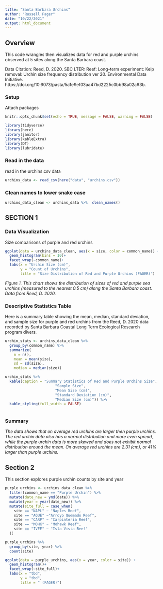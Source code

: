 ```yaml
---
title: "Santa Barbara Urchins"
author: "Russell Fager"
date: "10/22/2021"
output: html_document
---
```


## Overview

This code wrangles then visualizes data for red and purple urchins observed at 5 sites along the Santa Barbara coast.

Data Citation: Reed, D. 2020. SBC LTER: Reef: Long-term experiment: Kelp removal: Urchin size frequency distribution ver 20. Environmental Data Initiative. https://doi.org/10.6073/pasta/5a1e9ef03aa47bd2225c0bb98a02a63b. 


### Setup

Attach packages

```r
knitr::opts_chunk$set(echo = TRUE, message = FALSE, warning = FALSE)

library(tidyverse)
library(here)
library(janitor)
library(kableExtra)
library(DT)
library(lubridate)

```
### Read in the data

read in the urchins.csv data

```r
urchins_data <- read_csv(here("data", "urchins.csv"))
```
### Clean names to lower snake case

```r
urchins_data_clean <- urchins_data %>%  clean_names()
```

## SECTION 1

### Data Visualization

Size comparisons of purple and red urchins

```r
ggplot(data = urchins_data_clean, aes(x = size, color = common_name)) +
  geom_histogram(bins = 10)+
  facet_wrap(~common_name)+
  labs(x = "Urchin Size (cm)", 
       y = "Count of Urchins",
       title = "Size Distribution of Red and Purple Urchins (FAGER)")
```

*Figure 1. This chart shows the distribution of sizes of red and purple sea urchins (measured to the nearest 0.5 cm) along the Santa Barbara coast. Data from Reed, D. 2020.*

### Descriptive Statistics Table

Here is a summary table showing the mean, median, standard deviation, and sample size for purple and red urchins from the Reed, D. 2020 data recorded by Santa Barbara Coastal Long Term Ecological Research program divers.

```r
urchin_stats <- urchins_data_clean %>% 
  group_by(common_name) %>% 
  summarize(
    n = n(),
    mean = mean(size),
    sd = sd(size),
    median = median(size))
```


```r
urchin_stats %>% 
  kable(caption = "Summary Statistics of Red and Purple Urchins Size", digits = 2, col.names = c("species",
                       "Sample Size",
                       "Mean Size (cm)",
                       "Standard Deviation (cm)",
                       "Median Size (cm)")) %>% 
  kable_styling(full_width = FALSE)
    
```
### Summary

*The data shows that on average red urchins are larger then purple urchins. The red urchin data also has a normal distribution and more even spread, while the purple urchin data is more skewed and does not exhibit normal distribution around the mean. On average red urchins are 2.31 (cm), or 41% larger than purple urchins.*

## Section 2

This section explores purple urchin counts by site and year

```r
purple_urchins <- urchins_data_clean %>% 
  filter(common_name == "Purple Urchin") %>% 
  mutate(date_new = ymd(date)) %>% 
  mutate(year = year(date_new)) %>% 
  mutate(site_full = case_when(
    site == "NAPL" ~ "Naples Reef", 
    site == "AQUE" ~"Arroyo Quemado Reef",
    site == "CARP" ~ "Carpinteria Reef",
    site == "MOHK" ~ "Mohawk Reef",
    site == "IVEE" ~ "Isla Vista Reef"
  ))

```

```r
purple_urchins %>% 
  group_by(site, year) %>% 
  count(site)

```
```r
ggplot(data = purple_urchins, aes(x = year, color = site)) +
  geom_histogram()+
  facet_wrap(~site_full)+
  labs(x = "tbd", 
       y = "tbd",
       title = " (FAGER)")
```

